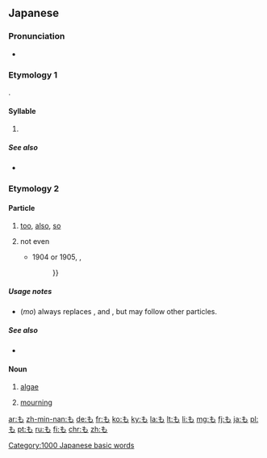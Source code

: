 {{character info/new}}

==Japanese==
{{stroke order|strokes=3}}

===Pronunciation===
* {{ja-pron}}

===Etymology 1===
{{ja-kana-mannyogana-etym}}.

====Syllable====
{{ja-syllable}}

# {{ja-kana-def}}

=====See also=====
* {{list:Hiragana/ja}}

===Etymology 2===

====Particle====
{{ja-pos|particle}}

# [[too]], [[also]], [[so]]
#: {{ja-usex|田中さんはビールを飲んでいる。スミスさん'''も'''飲んでいる。|たなか-さん は ビール を のんでいる。スミス-さん '''も''' のんでいる。|Tanaka is drinking beer. Smith is drinking it, '''too'''.}}
#: {{ja-usex|本日'''も'''ご来店くださいまして、ありがとうございます。|ほんじつ '''も''' ご-らいてん くださいまして、ありがとう ございます。|Thank you for visit|visiting our store today as well as other days.}}
#: {{ja-usex|私に'''も'''呉れた。|わたし に '''も''' くれた。|She gave some to me, '''too'''.}}
# not even
#: {{ja-usex|箱の中には何'''も'''なかった。|はこ の なか に は なに '''も''' なかった。|The box was empty. (lit. ''Inside the box was '''not even''' anything.'')}}
#* 1904 or 1905, {{l|ja|w:ja:小林清親|小林清親}}, [[:File:Forces_returning_2.jpg|{{lang|ja|百撰百笑}}]]
#*: {{ja-usex|露國の海陸軍は、日本軍に一度'''も'''勝つ事なく、…|^ろこく の かいりくぐん は、 ^にほんぐん に いちど '''も''' かつ こと なく、…|Russia's navy and army is, without winning against the Japanese army '''even''' once, {{...}}}}

=====Usage notes=====
* {{lang|ja|も}} (''mo'') always replaces {{ja-r|は}}, {{ja-r|を}} and {{ja-r|が}}, but may follow other particles.

=====See also=====
* {{ja-r|でも}}

====Noun====
{{ja-noun}}

# {{ja-def|藻}} [[algae]]
# {{ja-def|喪}} [[mourning]]

[[Category:1000 Japanese basic words]]

[[ar:も]]
[[zh-min-nan:も]]
[[de:も]]
[[fr:も]]
[[ko:も]]
[[ky:も]]
[[la:も]]
[[lt:も]]
[[li:も]]
[[mg:も]]
[[fj:も]]
[[ja:も]]
[[pl:も]]
[[pt:も]]
[[ru:も]]
[[fi:も]]
[[chr:も]]
[[zh:も]]